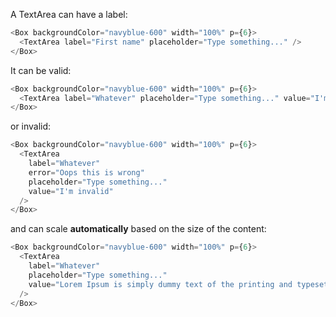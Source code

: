 A TextArea can have a label:

```typescript jsx
<Box backgroundColor="navyblue-600" width="100%" p={6}>
  <TextArea label="First name" placeholder="Type something..." />
</Box>
```

It can be valid:

```typescript jsx
<Box backgroundColor="navyblue-600" width="100%" p={6}>
  <TextArea label="Whatever" placeholder="Type something..." value="I'm valid" />
</Box>
```

or invalid:

```typescript jsx
<Box backgroundColor="navyblue-600" width="100%" p={6}>
  <TextArea
    label="Whatever"
    error="Oops this is wrong"
    placeholder="Type something..."
    value="I'm invalid"
  />
</Box>
```

and can scale **automatically** based on the size of the content:

```typescript jsx
<Box backgroundColor="navyblue-600" width="100%" p={6}>
  <TextArea
    label="Whatever"
    placeholder="Type something..."
    value="Lorem Ipsum is simply dummy text of the printing and typesetting industry. Lorem Ipsum has been the industry's standard dummy text ever since the 1500s, when an unknown printer took a galley of type and scrambled it to make a type specimen book. It has survived not only five centuries, but also the leap into electronic typesetting, remaining essentially unchanged. It was popularised in the 1960s with the release of Letraset sheets containing Lorem Ipsum passages, and more recently with desktop publishing software like Aldus PageMaker including versions of Lorem Ipsum"
  />
</Box>
```
